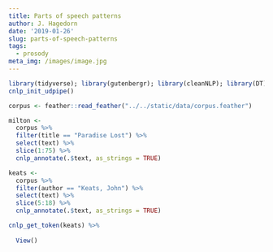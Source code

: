 ```yaml
---
title: Parts of speech patterns
author: J. Hagedorn
date: '2019-01-26'
slug: parts-of-speech-patterns
tags:
  - prosody
meta_img: /images/image.jpg
---
```


```r
library(tidyverse); library(gutenbergr); library(cleanNLP); library(DT)
cnlp_init_udpipe()
```



```r
corpus <- feather::read_feather("../../static/data/corpus.feather")
```

```r

milton <-
  corpus %>%
  filter(title == "Paradise Lost") %>%
  select(text) %>%
  slice(1:75) %>%
  cnlp_annotate(.$text, as_strings = TRUE)

keats <-
  corpus %>%
  filter(author == "Keats, John") %>%
  select(text) %>%
  slice(5:18) %>%
  cnlp_annotate(.$text, as_strings = TRUE)

```

```r

cnlp_get_token(keats) %>%
  
  View()

```

